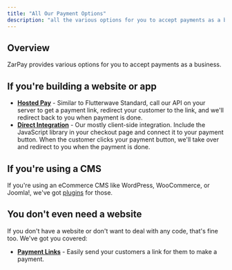 ```yaml
---
title: "All Our Payment Options"
description: "all the various options for you to accept payments as a business."
---
```


## Overview
ZarPay provides various options for you to accept payments as a business.

## If you're building a website or app

- **[Hosted Pay](/collect-payments/hosted-pay)** - Similar to Flutterwave Standard, call our API on your server to get a payment link, redirect your customer to the link, and we'll redirect back to you when payment is done.
- **[Direct Integration](#direct-integration)** - Our mostly client-side integration. Include the JavaScript library in your checkout page and connect it to your payment button. When the customer clicks your payment button, we'll take over and redirect to you when the payment is done.

## If you're using a CMS

If you're using an eCommerce CMS like WordPress, WooCommerce, or Joomla!, we've got [plugins](/collect-payments/plugins) for those.

## You don't even need a website

If you don't have a website or don't want to deal with any code, that's fine too. We've got you covered:

- **[Payment Links](/collect-payments/payment-links)** - Easily send your customers a link for them to make a payment.

